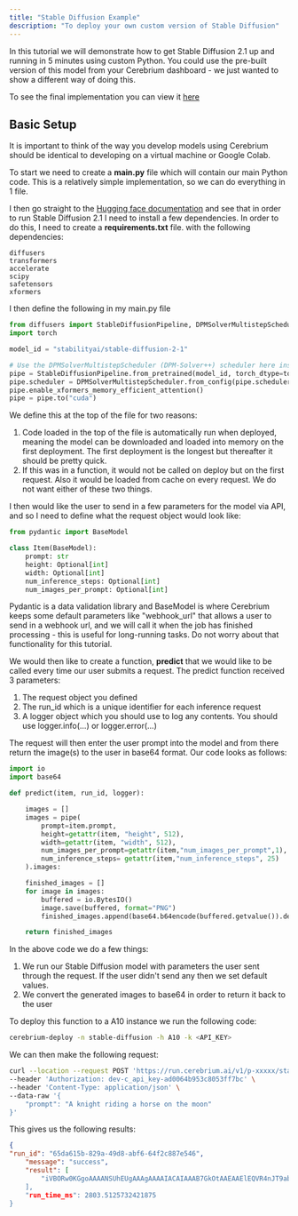 ```yaml
---
title: "Stable Diffusion Example"
description: "To deploy your own custom version of Stable Diffusion"
---
```


In this tutorial we will demonstrate how to get Stable Diffusion 2.1 up and running in 5 minutes using custom Python. You could use the pre-built
version of this model from your Cerebrium dashboard - we just wanted to show a different way of doing this.

To see the final implementation you can view it [here](https://github.com/CerebriumAI/examples/tree/master/1-stable-diffusion)


## Basic Setup

It is important to think of the way you develop models using Cerebrium should be identical to developing on a virtual machine or Google Colab.

To start we need to create a **main.py** file which will contain our main Python code. This is a relatively simple implementation, so we can do everything in 1 file.

I then go straight to the [Hugging face documentation](https://huggingface.co/stabilityai/stable-diffusion-2-1) and see that in order to run Stable Diffusion 2.1
I need to install a few dependencies. In order to do this, I need to create a **requirements.txt** file. with the following dependencies: 

```
diffusers
transformers
accelerate
scipy
safetensors
xformers
```

I then define the following in my main.py file

```python
from diffusers import StableDiffusionPipeline, DPMSolverMultistepScheduler
import torch

model_id = "stabilityai/stable-diffusion-2-1"

# Use the DPMSolverMultistepScheduler (DPM-Solver++) scheduler here instead
pipe = StableDiffusionPipeline.from_pretrained(model_id, torch_dtype=torch.float16)
pipe.scheduler = DPMSolverMultistepScheduler.from_config(pipe.scheduler.config)
pipe.enable_xformers_memory_efficient_attention()
pipe = pipe.to("cuda")
```

We define this at the top of the file for two reasons:
1. Code loaded in the top of the file is automatically run when deployed, meaning the model can be downloaded and loaded into memory on the first deployment.
The first deployment is the longest but thereafter it should be pretty quick.
2. If this was in a function, it would not be called on deploy but on the first request. Also it would be loaded from cache on every request. We do not want either
of these two things.

I then would like the user to send in a few parameters for the model via API, and so I need to define what the request object would look like:

```python
from pydantic import BaseModel

class Item(BaseModel):
    prompt: str
    height: Optional[int]
    width: Optional[int]
    num_inference_steps: Optional[int]
    num_images_per_prompt: Optional[int]

```

Pydantic is a data validation library and BaseModel is where Cerebrium keeps some default parameters like "webhook_url" that allows a user to send in a webhook url,
and we will call it when the job has finished processing - this is useful for long-running tasks. Do not worry about that functionality for this tutorial.

We would then like to create a function, **predict** that we would like to be called every time our user submits a request. The predict function received 3 parameters:
1. The request object you defined
2. The run_id which is a unique identifier for each inference request
3. A logger object which you should use to log any contents. You should use logger.info(...) or logger.error(...)

The request will then enter the user prompt into the model and from there return the image(s) to the user in base64 format. Our code looks as follows:

```python
import io
import base64

def predict(item, run_id, logger):

    images = []
    images = pipe(
        prompt=item.prompt,
        height=getattr(item, "height", 512),
        width=getattr(item, "width", 512),
        num_images_per_prompt=getattr(item,"num_images_per_prompt",1),
        num_inference_steps= getattr(item,"num_inference_steps", 25)
    ).images:

    finished_images = []
    for image in images:
        buffered = io.BytesIO()
        image.save(buffered, format="PNG")
        finished_images.append(base64.b64encode(buffered.getvalue()).decode("utf-8"))

    return finished_images 
```

In the above code we do a few things:
1. We run our Stable Diffusion model with parameters the user sent through the request. If the user didn't send any then we set default values.
2. We convert the generated images to base64 in order to return it back to the user

To deploy this function to a A10 instance we run the following code:

```bash
cerebrium-deploy -n stable-diffusion -h A10 -k <API_KEY>
```

We can then make the following request:

```bash
curl --location --request POST 'https://run.cerebrium.ai/v1/p-xxxxx/stable-diffusion/predict' \
--header 'Authorization: dev-c_api_key-ad0064b953c8053ff7bc' \
--header 'Content-Type: application/json' \
--data-raw '{
    "prompt": "A knight riding a horse on the moon"
}'
```

This gives us the following results:

```json 
{
"run_id": "65da615b-829a-49d8-abf6-64f2c887e546",
    "message": "success",
    "result": [
        "iVBORw0KGgoAAAANSUhEUgAAAgAAAAIACAIAAAB7GkOtAAEAAElEQVR4nJT9abBl2XUeiH1r7X3OudObp3w5V2XNIwoECjMBEaJEUqSogeqWFAyp1Y6W3WG3HdF2O+y/Hf7h8C//cNttS91....
    ],
    "run_time_ms": 2803.5125732421875
}
```